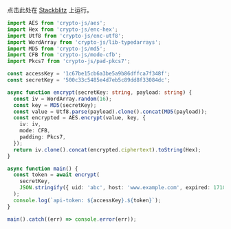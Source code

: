 点击此处在 [Stackblitz](https://stackblitz.com/edit/vitejs-vite-gwahff?file=src%2Fmain.ts) 上运行。

```ts showLineNumbers
import AES from 'crypto-js/aes';
import Hex from 'crypto-js/enc-hex';
import Utf8 from 'crypto-js/enc-utf8';
import WordArray from 'crypto-js/lib-typedarrays';
import MD5 from 'crypto-js/md5';
import CFB from 'crypto-js/mode-cfb';
import Pkcs7 from 'crypto-js/pad-pkcs7';

const accessKey = '1c67be15cb6a3be5a9b86dffca7f348f';
const secretKey = '500c33c5485e4d7eb5c89dd8f33084dc';

async function encrypt(secretKey: string, payload: string) {
  const iv = WordArray.random(16);
  const key = MD5(secretKey);
  const value = Utf8.parse(payload).clone().concat(MD5(payload));
  const encrypted = AES.encrypt(value, key, {
    iv: iv,
    mode: CFB,
    padding: Pkcs7,
  });
  return iv.clone().concat(encrypted.ciphertext).toString(Hex);
}

async function main() {
  const token = await encrypt(
    secretKey,
    JSON.stringify({ uid: 'abc', host: 'www.example.com', expired: 1710313863 })
  );
  console.log(`api-token: ${accessKey}.${token}`);
}

main().catch((err) => console.error(err));
```
